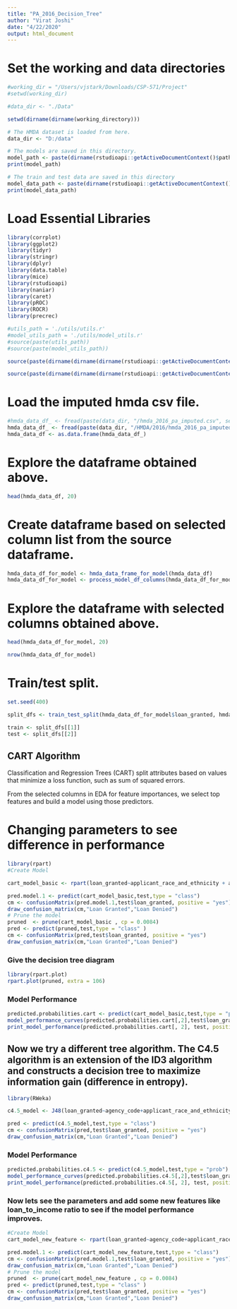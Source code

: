 ---
title: "PA_2016_Decision_Tree"
author: "Virat Joshi"
date: "4/22/2020"
output: html_document
---
# Set the working and data directories
```{r}
#working_dir = "/Users/vjstark/Downloads/CSP-571/Project"
#setwd(working_dir)

#data_dir <- "./Data"

setwd(dirname(dirname(working_directory)))

# The HMDA dataset is loaded from here.
data_dir <- "D:/data"

```

```{r}
# The models are saved in this directory.
model_path <- paste(dirname(rstudioapi::getActiveDocumentContext()$path), "models", sep = "/")
print(model_path)

# The train and test data are saved in this directory
model_data_path <- paste(dirname(rstudioapi::getActiveDocumentContext()$path), "data", sep = "/")
print(model_data_path)

```

# Load Essential Libraries
```{r}
library(corrplot)
library(ggplot2)
library(tidyr)
library(stringr)
library(dplyr)
library(data.table)
library(mice)
library(rstudioapi)    
library(naniar)
library(caret)
library(pROC)
library(ROCR)
library(precrec)

#utils_path = './utils/utils.r'
#model_utils_path = './utils/model_utils.r'
#source(paste(utils_path))
#source(paste(model_utils_path))

source(paste(dirname(dirname(dirname(rstudioapi::getActiveDocumentContext()$path))), "utils/utils.r", sep="/"))

source(paste(dirname(dirname(dirname(rstudioapi::getActiveDocumentContext()$path))), "utils/model_utils.r", sep="/"))

```

# Load the imputed hmda csv file.
```{r}
#hmda_data_df_ <- fread(paste(data_dir, "/hmda_2016_pa_imputed.csv", sep=""))
hmda_data_df_ <- fread(paste(data_dir, "/HMDA/2016/hmda_2016_pa_imputed.csv", sep=""))
hmda_data_df <- as.data.frame(hmda_data_df_)
```

# Explore the dataframe obtained above.
```{r}
head(hmda_data_df, 20)
```


# Create dataframe based on selected column list from the source dataframe.
```{r}
hmda_data_df_for_model <- hmda_data_frame_for_model(hmda_data_df)
hmda_data_df_for_model <- process_model_df_columns(hmda_data_df_for_model)

```


# Explore the dataframe with selected columns obtained above.

```{r}
head(hmda_data_df_for_model, 20)

nrow(hmda_data_df_for_model)

```


# Train/test split.
```{r}
set.seed(400)

split_dfs <- train_test_split(hmda_data_df_for_model$loan_granted, hmda_data_df_for_model)

train <- split_dfs[[1]]
test <- split_dfs[[2]]
```


## CART Algorithm
Classification and Regression Trees (CART) split attributes based on values that minimize a loss function, such as sum of squared errors.

From the selected columns in EDA for feature importances, we select top features and build a model using those predictors. 

# Changing parameters to see difference in performance
```{r}
library(rpart)
#Create Model

cart_model_basic <- rpart(loan_granted~applicant_race_and_ethnicity + applicant_income_000s + loan_amount_000s + preapproval + co_applicant_present + minority_population + loan_purpose + tract_to_msamd_income + applicant_sex + property_type + owner_occupancy + agency_code + rate_spread + respondent_id ,train, control = rpart.control(cp = 0))

pred.model.1 <- predict(cart_model_basic,test,type = "class")
cm <- confusionMatrix(pred.model.1,test$loan_granted, positive = "yes")
draw_confusion_matrix(cm,"Loan Granted","Loan Denied")
# Prune the model
pruned  <- prune(cart_model_basic , cp = 0.0084)
pred <- predict(pruned,test,type = "class" )
cm <- confusionMatrix(pred,test$loan_granted, positive = "yes")
draw_confusion_matrix(cm,"Loan Granted","Loan Denied")
```



### Give the decision tree diagram
```{r}
library(rpart.plot)
rpart.plot(pruned, extra = 106)
```


### Model Performance
```{r}
predicted.probabilities.cart <- predict(cart_model_basic,test,type = "prob")
model_performance_curves(predicted.probabilities.cart[,2],test$loan_granted)
print_model_performance(predicted.probabilities.cart[, 2], test, positive = "yes", negative = "no", threshold = 0.5)
```


## Now we try a different tree algorithm. The C4.5 algorithm is an extension of the ID3 algorithm and constructs a decision tree to maximize information gain (difference in entropy).

```{r}
library(RWeka)

c4.5_model <- J48(loan_granted~agency_code+applicant_race_and_ethnicity+county_code+applicant_sex+applicant_income_000s+loan_purpose+owner_occupancy+hud_median_family_income,train)

pred <- predict(c4.5_model,test,type = "class")
cm <- confusionMatrix(pred,test$loan_granted, positive = "yes")
draw_confusion_matrix(cm,"Loan Granted","Loan Denied")

```

### Model Performance
```{r}
predicted.probabilities.c4.5 <- predict(c4.5_model,test,type = "prob")
model_performance_curves(predicted.probabilities.c4.5[,2],test$loan_granted)
print_model_performance(predicted.probabilities.c4.5[, 2], test, positive = "yes", negative = "no", threshold = 0.5)
```

### Now lets see the parameters and add some new features like loan_to_income ratio to see if the model performance improves.

```{r}
#Create Model
cart_model_new_feature <- rpart(loan_granted~agency_code+applicant_race_and_ethnicity+log_applicant_income_000s+log_loan_amount_000s+county_code+loan_to_income_ratio+hud_median_family_income+applicant_sex,train,control = rpart.control(cp = 0))

pred.model.1 <- predict(cart_model_new_feature,test,type = "class")
cm <- confusionMatrix(pred.model.1,test$loan_granted, positive = "yes")
draw_confusion_matrix(cm,"Loan Granted","Loan Denied")
# Prune the model
pruned  <- prune(cart_model_new_feature , cp = 0.0084)
pred <- predict(pruned,test,type = "class" )
cm <- confusionMatrix(pred,test$loan_granted, positive = "yes")
draw_confusion_matrix(cm,"Loan Granted","Loan Denied")
```


